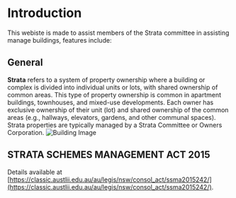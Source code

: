 # Introduction

This webiste is made to assist members of the Strata committee in assisting manage buildings, features include: 

## General

**Strata** refers to a system of property ownership where a building or complex is divided into individual units or lots, with shared ownership of common areas. This type of property ownership is common in apartment buildings, townhouses, and mixed-use developments. Each owner has exclusive ownership of their unit (lot) and shared ownership of the common areas (e.g., hallways, elevators, gardens, and other communal spaces). Strata properties are typically managed by a Strata Committee or Owners Corporation.
![Building Image](/assets/building.png)

## STRATA SCHEMES MANAGEMENT ACT 2015

Details available at [https://classic.austlii.edu.au/au/legis/nsw/consol_act/ssma2015242/](https://classic.austlii.edu.au/au/legis/nsw/consol_act/ssma2015242/).
